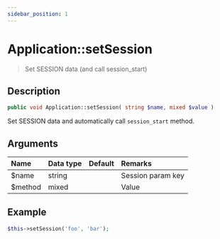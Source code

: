 ```yaml
---
sidebar_position: 1
---
```


# Application::setSession

> Set SESSION data (and call session_start)

## Description

```php
public void Application::setSession( string $name, mixed $value )
```

Set SESSION data and automatically call `session_start` method.


## Arguments

| Name    | Data type | Default | Remarks             |
| :------ | :-------- | :------ | :------------------ |
| $name   | string    |         | Session param key   |
| $method | mixed     |         | Value               |


## Example

```php title="Controller"
$this->setSession('foo', 'bar');
```